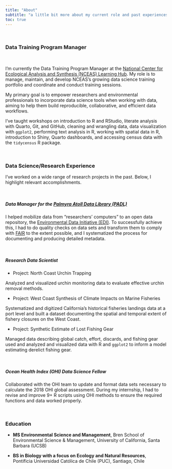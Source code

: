 ```yaml
---
title: "About"
subtitle: "a little bit more about my current role and past experiences"
toc: true
---
```


<br>

### Data Training Program Manager

<br>


I'm currently the Data Training Program Manager at the [National Center for Ecological Analysis and Synthesis (NCEAS) Learning Hub](https://www.nceas.ucsb.edu/learning-hub). My role is to manage, maintain, and develop NCEAS’s growing data science training portfolio and coordinate and conduct training sessions.

My primary goal is to empower researchers and environmental professionals to incorporate data science tools when working with data, aiming to help them build reproducible, collaborative, and efficient data workflows.

I've taught workshops on introduction to R and RStudio, literate analysis with Quarto, Git, and GitHub, cleaning and wrangling data, data visualization with `ggplot2`, performing text analysis in R, working with spatial data in R, introduction to Shiny, Quarto dashboards, and accessing census data with the `tidycensus` R package.

<br>

### Data Science/Research Experience

I've worked on a wide range of research projects in the past. Below, I highlight relevant accomplishments.

<br>

##### Data Manager for the [Palmyra Atoll Data Library (PADL)](https://github.com/padl-project)

I helped mobilize data from "researchers' computers" to an open data repository, the [Environmental Data Initiative (EDI)](https://edirepository.org/). To successfully achieve this, I had to do quality checks on data sets and transform them to comply with [FAIR](https://www.nature.com/articles/sdata201618) to the extent possible, and I systematized the process for documenting and producing detailed metadata.

<br>

##### Research Data Scientist

- Project: North Coast Urchin Trapping

Analyzed and visualized urchin monitoring data to evaluate effective urchin removal methods.

- Project: West Coast Synthesis of Climate Impacts on Marine Fisheries

Systematized and digitized California’s historical fisheries landings data at a port level and built a dataset documenting the spatial and temporal extent of fishery closures on the West Coast.


- Project: Synthetic Estimate of Lost Fishing Gear

Managed data describing global catch, effort, discards, and fishing gear used and analyzed and visualized data with R and `ggplot2` to inform a model estimating derelict fishing gear.

<br>

##### Ocean Health Index (OHI) Data Science Fellow

Collaborated with the OHI team to update and format data sets necessary to calculate the 2018 OHI global assessment. During my internship, I had to revise and improve 9+ R scripts using OHI methods to ensure the required functions and data worked properly.

<br>

### Education

- **MS Environmental Science and Management**, Bren School of Environmental Science & Management, University of California, Santa Barbara (UCSB) 

  
- **BS in Biology with a focus on Ecology and Natural Resources**, Pontificia Universidad Católica de Chile (PUC), Santiago, Chile
